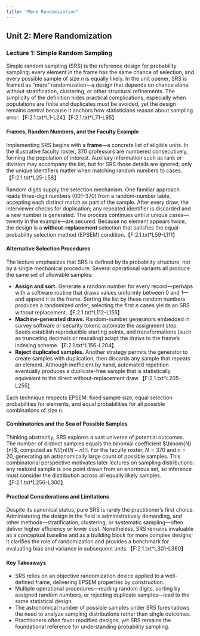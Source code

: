 ```yaml
---
title: "Mere Randomization"
---
```


## Unit 2: Mere Randomization

### Lecture 1: Simple Random Sampling

Simple random sampling (SRS) is the reference design for probability sampling: every element in the frame has the same chance of selection, and every possible sample of size $n$ is equally likely. In the unit opener, SRS is framed as "mere" randomization—a design that depends on chance alone without stratification, clustering, or other structural refinements. The simplicity of the definition hides practical complications, especially when populations are finite and duplicates must be avoided, yet the design remains central because it anchors how statisticians reason about sampling error.【F:2.1.txt†L1-L24】【F:2.1.txt†L71-L95】

#### Frames, Random Numbers, and the Faculty Example

Implementing SRS begins with a **frame**—a concrete list of eligible units. In the illustrative faculty roster, 370 professors are numbered consecutively, forming the population of interest. Auxiliary information such as rank or division may accompany the list, but for SRS those details are ignored; only the unique identifiers matter when matching random numbers to cases.【F:2.1.txt†L25-L58】

Random digits supply the selection mechanism. One familiar approach reads three-digit numbers (001–370) from a random-number table, accepting each distinct match as part of the sample. After every draw, the interviewer checks for duplication; any repeated identifier is discarded and a new number is generated. The process continues until $n$ unique cases—twenty in the example—are secured. Because no element appears twice, the design is a **without-replacement** selection that satisfies the equal-probability selection method (EPSEM) condition.【F:2.1.txt†L59-L111】

#### Alternative Selection Procedures

The lecture emphasizes that SRS is defined by its probability structure, not by a single mechanical procedure. Several operational variants all produce the same set of allowable samples:

- **Assign and sort.** Generate a random number for every record—perhaps with a software routine that draws values uniformly between 0 and 1—and append it to the frame. Sorting the list by these random numbers produces a randomized order; selecting the first $n$ cases yields an SRS without replacement.【F:2.1.txt†L112-L155】
- **Machine-generated draws.** Random-number generators embedded in survey software or security tokens automate the assignment step. Seeds establish reproducible starting points, and transformations (such as truncating decimals or rescaling) adapt the draws to the frame’s indexing scheme.【F:2.1.txt†L156-L204】
- **Reject duplicated samples.** Another strategy permits the generator to create samples with duplication, then discards any sample that repeats an element. Although inefficient by hand, automated repetition eventually produces a duplicate-free sample that is statistically equivalent to the direct without-replacement draw.【F:2.1.txt†L205-L255】

Each technique respects EPSEM: fixed sample size, equal selection probabilities for elements, and equal probabilities for all possible combinations of size $n$.

#### Combinatorics and the Sea of Possible Samples

Thinking abstractly, SRS explores a vast universe of potential outcomes. The number of distinct samples equals the binomial coefficient $\binom{N}{n}$, computed as $N!/[n!(N-n)!]$. For the faculty roster, $N=370$ and $n=20$, generating an astronomically large count of possible samples. This combinatorial perspective motivates later lectures on sampling distributions: any realized sample is one point drawn from an enormous set, so inference must consider the distribution across all equally likely samples.【F:2.1.txt†L256-L300】

#### Practical Considerations and Limitations

Despite its canonical status, pure SRS is rarely the practitioner’s first choice. Administering the design in the field is administratively demanding, and other methods—stratification, clustering, or systematic sampling—often deliver higher efficiency or lower cost. Nonetheless, SRS remains invaluable as a conceptual baseline and as a building block for more complex designs; it clarifies the role of randomization and provides a benchmark for evaluating bias and variance in subsequent units.【F:2.1.txt†L301-L360】

#### Key Takeaways

- SRS relies on an objective randomization device applied to a well-defined frame, delivering EPSEM properties by construction.
- Multiple operational procedures—reading random digits, sorting by assigned random numbers, or rejecting duplicate samples—lead to the same statistical design.
- The astronomical number of possible samples under SRS foreshadows the need to analyze sampling distributions rather than single outcomes.
- Practitioners often favor modified designs, yet SRS remains the foundational reference for understanding probability sampling.
